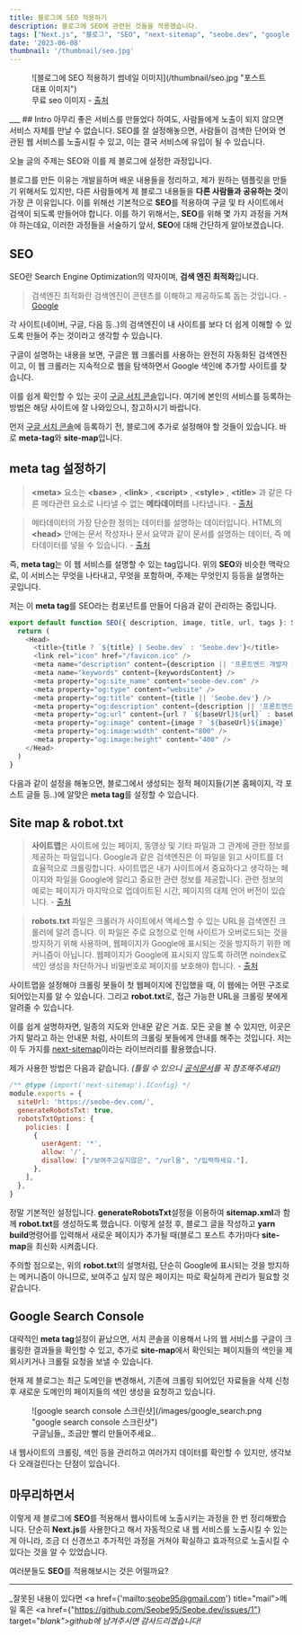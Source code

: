 ```yaml
---
title: 블로그에 SEO 적용하기
description: 블로그에 SEO에 관련된 것들을 적용했습니다.
tags: ["Next.js", "블로그", "SEO", "next-sitemap", "seobe.dev", "google search console", "site-map", "robot.txt"]
date: '2023-06-08'
thumbnail: '/thumbnail/seo.jpg'
---
```

<figure>![블로그에 SEO 적용하기 썸네일 이미지](/thumbnail/seo.jpg "포스트 대표 이미지")<figcaption>무료 seo 이미지 - <a href="https://www.vecteezy.com/vector-art/2214070-flat-design-concept-seo-search-engine-optimize-vector-illustrate">출처</a></figcaption></figure>
___
## Intro
아무리 좋은 서비스를 만들었다 하여도, 사람들에게 노출이 되지 않으면 서비스 자체를 만날 수 없습니다. SEO를 잘 설정해놓으면, 사람들이 검색한 단어와 연관된 웹 서비스를 노출시킬 수 있고, 이는 결국 서비스에 유입이 될 수 있습니다.

오늘 글의 주제는 SEO와 이를 제 블로그에 설정한 과정입니다.

블로그를 만든 이유는 개발을하며 배운 내용들을 정리하고, 제가 원하는 템플릿을 만들기 위해서도 있지만, 다른 사람들에게 제 블로그 내용들을 **다른 사람들과 공유하는 것**이 가장 큰 이유입니다. 이를 위해선 기본적으로 **SEO**를 적용하여 구글 및 타 사이트에서 검색이 되도록 만들어야 합니다. 이를 하기 위해서는, **SEO**를 위해 몇 가지 과정을 거쳐야 하는데요, 이러한 과정들을 서술하기 앞서, **SEO**에 대해 간단하게 알아보겠습니다.

## SEO
SEO란 Search Engine Optimization의 약자이며, **검색 엔진 최적화**입니다. 

> 검색엔진 최적화란 검색엔진이 콘텐츠를 이해하고 제공하도록 돕는 것입니다. - [Google](https://developers.google.com/search/docs/fundamentals/seo-starter-guide?hl=ko)

각 사이트(네이버, 구글, 다음 등..)의 검색엔진이 내 사이트를 보다 더 쉽게 이해할 수 있도록 만들어 주는 것이라고 생각할 수 있습니다.

구글이 설명하는 내용을 보면, 구글은 웹 크롤러를 사용하는 완전히 자동화된 검색엔진이고, 이 웹 크롤러는 지속적으로 웹을 탐색하면서 Google 색인에 추가할 사이트를 찾습니다. 

이를 쉽게 확인할 수 있는 곳이 [구글 서치 콘솔](https://search.google.com/search-console/about)입니다. 여기에 본인의 서비스를 등록하는 방법은 
해당 사이트에 잘 나와있으니, 참고하시기 바랍니다.

먼저 [구글 서치 콘솔](https://search.google.com/search-console/about)에 등록하기 전, 블로그에 추가로 설정해야 할 것들이 있습니다. 바로 **meta-tag**와 **site-map**입니다.

## meta tag 설정하기
> __&lt;meta&gt;__ 요소는 __&lt;base&gt;__ , __&lt;link&gt;__ , __&lt;script&gt;__ , __&lt;style&gt;__ , __&lt;title&gt;__ 과 같은 다른 메타관련 요소로 나타낼 수 없는 **메타데이터**를 나타냅니다. - [출처](https://developer.mozilla.org/ko/docs/Web/HTML/Element/meta)

> 메타데이터의 가장 단순한 정의는 데이터를 설명하는 데이터입니다. HTML의 __&lt;head&gt;__ 안에는 문서 작성자나 문서 요약과 같이 문서를 설명하는 데이터, 즉 메타데이터를 넣을 수 있습니다. - [출처](https://developer.mozilla.org/ko/docs/Glossary/Metadata)

즉, **meta tag**는 이 웹 서비스를 설명할 수 있는 tag입니다. 위의 **SEO**와 비슷한 맥락으로, 이 서비스는 무엇을 나타내고, 무엇을 포함하며, 주제는 무엇인지 등등을 설명하는 곳입니다.

저는 이 **meta tag**를 SEO라는 컴포넌트를 만들어 다음과 같이 관리하는 중입니다. 

```typescript SEO.tsx
export default function SEO({ description, image, title, url, tags }: SEOProps) {
  return (
    <Head>
      <title>{title ? `${title} | Seobe.dev` : 'Seobe.dev'}</title>
      <link rel="icon" href="/favicon.ico" />
      <meta name="description" content={description || '프론트엔드 개발자 Seobe의 블로그'} />
      <meta name="keywords" content={keywordsContent} />
      <meta property="og:site_name" content="seobe-dev.com" />
      <meta property="og:type" content="website" />
      <meta property="og:title" content={title || 'Seobe.dev'} />
      <meta property="og:description" content={description || '프론트엔드 개발자 Seobe의 블로그'} />
      <meta property="og:url" content={url ? `${baseUrl}${url}` : baseUrl} />
      <meta property="og:image" content={image ? `${baseUrl}${image}` : `${baseUrl}/image.png`} />
      <meta property="og:image:width" content="800" />
      <meta property="og:image:height" content="400" />
    </Head>
  )
}
```
다음과 같이 설정을 해놓으면, 블로그에서 생성되는 정적 페이지들(기본 홈페이지, 각 포스트 글들 등..)에 알맞은 **meta tag**를 설정할 수 있습니다.

## Site map & robot.txt
> **사이트맵**은 사이트에 있는 페이지, 동영상 및 기타 파일과 그 관계에 관한 정보를 제공하는 파일입니다. Google과 같은 검색엔진은 이 파일을 읽고 사이트를 더 효율적으로 크롤링합니다. 사이트맵은 내가 사이트에서 중요하다고 생각하는 페이지와 파일을 Google에 알리고 중요한 관련 정보를 제공합니다. 관련 정보의 예로는 페이지가 마지막으로 업데이트된 시간, 페이지의 대체 언어 버전이 있습니다. - [출처](https://developers.google.com/search/docs/crawling-indexing/sitemaps/overview?hl=ko)

> **robots.txt** 파일은 크롤러가 사이트에서 액세스할 수 있는 URL을 검색엔진 크롤러에 알려 줍니다. 이 파일은 주로 요청으로 인해 사이트가 오버로드되는 것을 방지하기 위해 사용하며, 웹페이지가 Google에 표시되는 것을 방지하기 위한 메커니즘이 아닙니다. 웹페이지가 Google에 표시되지 않도록 하려면 noindex로 색인 생성을 차단하거나 비밀번호로 페이지를 보호해야 합니다. - [출처](https://developers.google.com/search/docs/crawling-indexing/robots/intro?hl=ko)

사이트맵을 설정해야 크롤링 봇들이 첫 웹페이지에 진입했을 때, 이 웹에는 어떤 구조로 되어있는지를 알 수 있습니다. 그리고 **robot.txt**로, 접근 가능한 URL을 크롤링 봇에게 알려줄 수 있습니다.

이를 쉽게 설명하자면, 일종의 지도와 안내문 같은 거죠. 모든 곳을 볼 수 있지만, 이곳은 가지 말라고 하는 안내문 처럼, 사이트의 크롤링 봇들에게 안내를 해주는 것입니다. 저는 이 두 가지를 [next-sitemap](https://github.com/iamvishnusankar/next-sitemap)이라는 라이브러리를 활용했습니다.

제가 사용한 방법은 다음과 같습니다. _(틀릴 수 있으니 [공식문서](https://github.com/iamvishnusankar/next-sitemap)를 꼭 참조해주세요!)_
```javascript next-sitemap.config.js
/** @type {import('next-sitemap').IConfig} */
module.exports = {
  siteUrl: 'https://seobe-dev.com/',
  generateRobotsTxt: true,
  robotsTxtOptions: {
    policies: [
      {
        userAgent: '*',
        allow: '/',
        disallow: ["/보여주고싶지않은", "/url을", "/입력하세요."],
      },
    ],
  },
}
```
정말 기본적인 설정입니다. **generateRobotsTxt**설정을 이용하여 **sitemap.xml**과 함께 **robot.txt**를 생성하도록 했습니다. 이렇게 설정 후, 블로그 글을 작성하고 **yarn build**명령어를 입력해서 새로운 페이지가 추가될 때(블로그 포스트 추가)마다 **site-map**을 최신화 시켜줍니다.

주의할 점으로는, 위의 **robot.txt**의 설명처럼, 단순히 Google에 표시되는 것을 방지하는 메커니즘이 아니므로, 보여주고 싶지 않은 페이지는 따로 확실하게 관리가 필요할 것 같습니다.

## Google Search Console
대략적인 **meta tag**설정이 끝났으면, 서치 콘솔을 이용해서 나의 웹 서비스를 구글이 크롤링한 결과들을 확인할 수 있고, 추가로 **site-map**에서 확인되는 페이지들의 색인을 제외시키거나 크롤릴 요청을 보낼 수 있습니다.

현재 제 블로그는 최근 도메인을 변경해서, 기존에 크롤링 되어있던 자료들을 삭제 신청 후 새로운 도메인의 페이지들의 색인 생성을 요청하고 있습니다.

<figure>![google search console 스크린샷](/images/google_search.png "google search console 스크린샷")<figcaption>구글님들,, 조금만 빨리 만들어주세요..</figcaption></figure>

내 웹사이트의 크롤링, 색인 등을 관리하고 여러가지 데이터를 확인할 수 있지만, 생각보다 오래걸린다는 단점이 있습니다. 

## 마무리하면서
이렇게 제 블로그에 **SEO**를 적용해서 웹사이트에 노출시키는 과정을 한 번 정리해봤습니다. 단순히 **Next.js**를 사용한다고 해서 자동적으로 내 웹 서비스를 노출시킬 수 있는게 아니라, 조금 더 신경쓰고 추가적인 과정을 거쳐야 확실하고 효과적으로 노출시킬 수 있다는 것을 알 수 있었습니다. 

여러분들도 **SEO**를 적용해보시는 것은 어떨까요?
__________
_잘못된 내용이 있다면 <a href={'mailto:seobe95@gmail.com'} title="mail">메일</a> 혹은 <a href={"https://github.com/Seobe95/Seobe.dev/issues/1"} target="_blank">github</a>에 남겨주시면 감사드리겠습니다!_